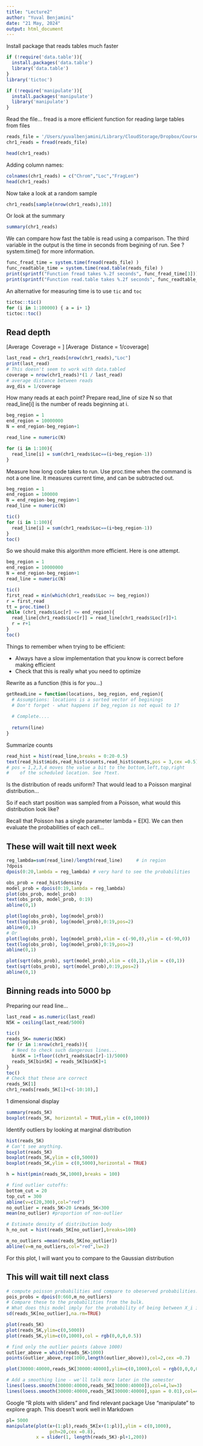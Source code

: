 ```yaml
---
title: "Lecture2"
author: "Yuval Benjamini"
date: "21 May, 2024"
output: html_document
---
```




Install package that reads tables much faster
```r
if (!require('data.table')){
  install.packages('data.table')
  library('data.table')
}
library('tictoc')

if (!require('manipulate')){
  install.packages('manipulate')
  library('manipulate')
}


```

Read the file...
fread is a more efficient function for reading large tables from files

```r
reads_file = '/Users/yuvalbenjamini/Library/CloudStorage/Dropbox/Courses/Lab/Lab_52568_16/DNAseq/Data/TCGA-13-0723-10B_lib2_all_chr1.forward'
chr1_reads = fread(reads_file) 

head(chr1_reads)
```

Adding column names:
```r
colnames(chr1_reads) = c("Chrom","Loc","FragLen")   
head(chr1_reads)
```

Now take a look at a random sample
```r
chr1_reads[sample(nrow(chr1_reads),10)]
```

Or look at the summary
```r
summary(chr1_reads)
```

We can compare how fast the table is read using a comparison.
The third variable in the output is the time in seconds from begining of run.
See ?system.time() for more information.

```r

func_fread_time = system.time(fread(reads_file) )
func_readtable_time = system.time(read.table(reads_file) )
print(sprintf("Function fread takes %.2f seconds", func_fread_time[3]))
print(sprintf("Function read.table takes %.2f seconds", func_readtable_time[3]))
```

An alternative for measuring time is to use `tic` and `toc`
```r
tictoc::tic()
for (i in 1:100000) { a = i+ 1}
tictoc::toc()
```

Read depth
---------

\[Average\  Coverage = \frac{Total\ Reads}{Total\ Bases}\]
\[Average\  Distance = 1/coverage\]
```r
last_read = chr1_reads[nrow(chr1_reads),"Loc"]
print(last_read)
# This doesn't seem to work with data.tabled
coverage = nrow(chr1_reads)*(1 / last_read)
# average distance between reads
avg_dis = 1/coverage
```

How many reads at each point? 
Prepare read_line of size N 
so that read_line[i] is the number of reads beginning at i.
```r
beg_region = 1
end_region = 10000000
N = end_region-beg_region+1

read_line = numeric(N)

for (i in 1:100){
  read_line[i] = sum(chr1_reads$Loc==(i+beg_region-1))
}
```

Measure how long code takes to run.
Use proc.time when the command is not a one line. 
It measures current time, and can be subtracted out.
```r
beg_region = 1
end_region = 100000
N = end_region-beg_region+1
read_line = numeric(N)

tic()
for (i in 1:100){
  read_line[i] = sum(chr1_reads$Loc==(i+beg_region-1))
}
toc()
```


So we should make this algorithm more efficient. 
Here is one attempt.  
```r
beg_region = 1
end_region = 10000000
N = end_region-beg_region+1
read_line = numeric(N)

tic()
first_read = min(which(chr1_reads$Loc >= beg_region)) 
r = first_read
tt = proc.time()
while (chr1_reads$Loc[r] <= end_region){
  read_line[chr1_reads$Loc[r]] = read_line[chr1_reads$Loc[r]]+1
  r = r+1
}
toc()
```

Things to remember when trying to be efficient: 

- Always have a slow implementation that you know is correct before making efficient
- Check that this is really what you need to optimize

Rewrite as a function
(this is for you...)
```r
getReadLine = function(locations, beg_region, end_region){
  # Assumptions: locations is a sorted vector of beginings
  # Don't forget - what happens if beg_region is not equal to 1?
  
  # Complete....
  
  return(line)
}
```


Summarize counts
```r

read_hist = hist(read_line,breaks = 0:20-0.5)
text(read_hist$mids,read_hist$counts,read_hist$counts,pos = 3,cex =0.5)
# pos = 1,2,3,4 moves the value a bit to the bottom,left,top,right
#    of the scheduled location. See ?text.

```

Is the distribution of reads uniform? 
That would lead to a Poisson marginal distribution...

So if each start position was sampled from a Poisson, 
what would this distribution look like?

Recall that Poisson has a single parameter lambda = E[X].
We can then evaluate the probabilities of each cell...

## These will wait till next week

```r
reg_lambda=sum(read_line)/length(read_line)     # in region
?dpois
dpois(0:20,lambda = reg_lambda) # very hard to see the probabilities

obs_prob = read_hist$density
model_prob = dpois(0:19,lambda = reg_lambda)
plot(obs_prob, model_prob)
text(obs_prob, model_prob, 0:19)
abline(0,1)

plot(log(obs_prob), log(model_prob))
text(log(obs_prob), log(model_prob),0:19,pos=2)
abline(0,1)
# Or
plot(log(obs_prob), log(model_prob),xlim = c(-90,0),ylim = c(-90,0))
text(log(obs_prob), log(model_prob),0:19,pos=2)
abline(0,1)

plot(sqrt(obs_prob), sqrt(model_prob),xlim = c(0,1),ylim = c(0,1))
text(sqrt(obs_prob), sqrt(model_prob),0:19,pos=2)
abline(0,1)

```


## Binning reads into 5000 bp 

Preparing our read line...
```r
last_read = as.numeric(last_read)
N5K = ceiling(last_read/5000)

tic()
reads_5K= numeric(N5K)
for (r in 1:nrow(chr1_reads)){
  # Need to check such dangerous lines...
  bin5K = 1+floor((chr1_reads$Loc[r]-1)/5000) 
  reads_5K[bin5K] = reads_5K[bin5K]+1 
}
toc()
# Check that these are correct
reads_5K[1]
chr1_reads[reads_5K[1]+c(-10:10),]
```

1 dimensional display
```r
summary(reads_5K)
boxplot(reads_5K, horizontal = TRUE,ylim = c(0,1000))

```

Identify outliers by looking at marginal distribution
```r
hist(reads_5K)
# Can't see anything.
boxplot(reads_5K)
boxplot(reads_5K,ylim = c(0,5000))
boxplot(reads_5K,ylim = c(0,5000),horizontal = TRUE)
```

```r
h = hist(pmin(reads_5K,1000),breaks = 100)

# find outlier cutoffs:
bottom_cut = 20
top_cut = 300
abline(v=c(20,300),col="red")
no_outlier = reads_5K>20 &reads_5K<300
mean(no_outlier) #proportion of non-outlier

# Estimate density of distribution body
h_no_out = hist(reads_5K[no_outlier],breaks=100)

m_no_outliers =mean(reads_5K[no_outlier])
abline(v=m_no_outliers,col="red",lw=2)
```

For this plot, I will want you to compare to the Gaussian distribution

## This will wait till next class
```r
# compute poisson probabilities and compare to obeserved probabilities...
pois_probs = dpois(0:660,m_no_outliers)
# Compare these to the probabilities from the bulk. 
# What does this model imply for the probability of being between X_i in 100:109?
sd(reads_5K[no_outlier],na.rm=TRUE)
```



```r
plot(reads_5K)
plot(reads_5K,ylim=c(0,5000))
plot(reads_5K,ylim=c(0,1000),col = rgb(0,0,0,0.5))

# find only the outlier points (above 1000)
outlier_above = which(reads_5K>1000)
points(outlier_above,rep(1000,length(outlier_above)),col=2,cex =0.7)

plot(30000:40000,reads_5K[30000:40000],ylim=c(0,1000),col = rgb(0,0,0,0.5),cex =0.5)

# Add a smoothing line - we'll talk more later in the semester
lines(loess.smooth(30000:40000,reads_5K[30000:40000]),col=4,lw=3)
lines(loess.smooth(30000:40000,reads_5K[30000:40000],span = 0.01),col=4,lw=3)
```

Google "R plots with sliders" and find relevant package
Use "manipulate" to explore graph. This doesn't work well in Markdown

```r

pl= 5000
manipulate(plot(x+(1:pl),reads_5K[x+(1:pl)],ylim = c(0,1000),
                pch=20,cex =0.8), 
           x = slider(1, length(reads_5K)-pl+1,200))
```
